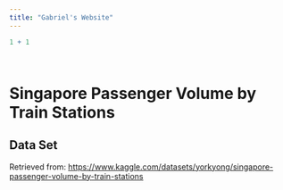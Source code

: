 ```yaml
---
title: "Gabriel's Website"
---
```


```r
1 + 1
```

```         
```

```{}
```

# Singapore Passenger Volume by Train Stations

## Data Set

Retrieved from: <https://www.kaggle.com/datasets/yorkyong/singapore-passenger-volume-by-train-stations>

\
